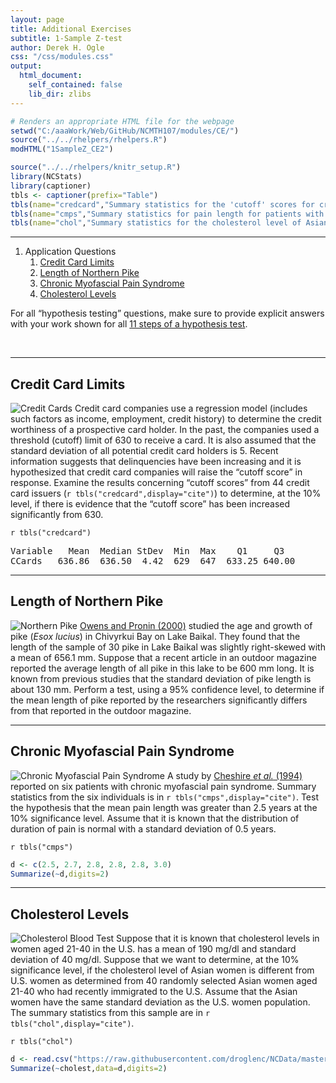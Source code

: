 ```yaml
---
layout: page
title: Additional Exercises
subtitle: 1-Sample Z-test
author: Derek H. Ogle
css: "/css/modules.css"
output:
  html_document:
    self_contained: false
    lib_dir: zlibs
---
```


```r
# Renders an appropriate HTML file for the webpage
setwd("C:/aaaWork/Web/GitHub/NCMTH107/modules/CE/")
source("../../rhelpers/rhelpers.R")
modHTML("1SampleZ_CE2")
```

```r
source("../../rhelpers/knitr_setup.R")
library(NCStats)
library(captioner)
tbls <- captioner(prefix="Table")
tbls(name="credcard","Summary statistics for the 'cutoff' scores for credit card issuers.")
tbls(name="cmps","Summary statistics for pain length for patients with chronic myofascial pain syndrome.")
tbls(name="chol","Summary statistics for the cholesterol level of Asian women aged 21-40 that had recently immigrated to the U.S.")
```
---

1. Application Questions
    1. [Credit Card Limits](#credit-card-limits)
    1. [Length of Northern Pike](#length-of-northern-pike)
    1. [Chronic Myofascial Pain Syndrome](#chronic-myofascial-pain-syndrome)
    1. [Cholesterol Levels](#cholesterol-levels)

<div class="alert alert-success">For all "hypothesis testing" questions, make sure to provide explicit answers with your work shown for all <a href="../11-steps">11 steps of a hypothesis test</a>.
</div>

&nbsp;

----

## Credit Card Limits
<img src="zimgs/credit-card.jpg" alt="Credit Cards" class="img-right">
Credit card companies use a regression model (includes such factors as income, employment, credit history) to determine the credit worthiness of a prospective card holder. In the past, the companies used a threshold (cutoff) limit of 630 to receive a card. It is also assumed that the standard deviation of all potential credit card holders is 5. Recent information suggests that delinquencies have been increasing and it is hypothesized that credit card companies will raise the "cutoff score" in response. Examine the results concerning "cutoff scores" from 44 credit card issuers (`r tbls("credcard",display="cite")`) to determine, at the 10% level, if there is evidence that the "cutoff score" has been increased significantly from 630.

`r tbls("credcard")`

<pre>
Variable   Mean  Median StDev  Min  Max    Q1     Q3
CCards   636.86  636.50  4.42  629  647  633.25 640.00
</pre>

----

## Length of Northern Pike
<img src="zimgs/northern_pike.jpg" alt="Northern Pike" class="img-right">
[Owens and Pronin (2000)](http://www.sciencedirect.com/science/article/pii/S0380133000706836) studied the age and growth of pike (*Esox lucius*) in Chivyrkui Bay on Lake Baikal. They found that the length of the sample of 30 pike in Lake Baikal was slightly right-skewed with a mean of 656.1 mm. Suppose that a recent article in an outdoor magazine reported the average length of all pike in this lake to be 600 mm long. It is known from previous studies that the standard deviation of pike length is about 130 mm. Perform a test, using a 95% confidence level, to determine if the mean length of pike reported by the researchers significantly differs from that reported in the outdoor magazine.

----

## Chronic Myofascial Pain Syndrome
<img src="zimgs/chronic-myofascial-pain-syndrome.jpg" alt="Chronic Myofascial Pain Syndrome" class="img-right">
A study by [Cheshire *et al.* (1994)](https://www.ncbi.nlm.nih.gov/pubmed/7854804) reported on six patients with chronic myofascial pain syndrome. Summary statistics from the six individuals is in `r tbls("cmps",display="cite")`. Test the hypothesis that the mean pain length was greater than 2.5 years at the 10% significance level. Assume that it is known that the distribution of duration of pain is normal with a standard deviation of 0.5 years.

`r tbls("cmps")`

```r
d <- c(2.5, 2.7, 2.8, 2.8, 2.8, 3.0)
Summarize(~d,digits=2)
```

----

## Cholesterol Levels
<img src="zimgs/cholesterol_blood_test.jpg" alt="Cholesterol Blood Test" class="img-right">
Suppose that it is known that cholesterol levels in women aged 21-40 in the U.S. has a mean of 190 mg/dl and standard deviation of 40 mg/dl. Suppose that we want to determine, at the 10% significance level, if the cholesterol level of Asian women is different from U.S. women as determined from 40 randomly selected Asian women aged 21-40 who had recently immigrated to the U.S. Assume that the Asian women have the same standard deviation as the U.S. women population. The summary statistics from this sample are in `r tbls("chol",display="cite")`.

`r tbls("chol")`

```r
d <- read.csv("https://raw.githubusercontent.com/droglenc/NCData/master/Cholesterol.csv")
Summarize(~cholest,data=d,digits=2)
```

